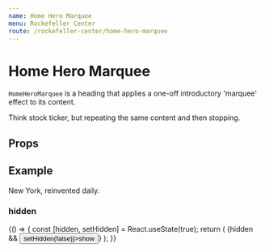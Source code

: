 ```yaml
---
name: Home Hero Marquee
menu: Rockefeller Center
route: /rockefeller-center/home-hero-marquee
---
```



# Home Hero Marquee

`HomeHeroMarquee` is a heading that applies a one-off introductory
'marquee' effect to its content.

Think stock ticker, but repeating the same content and then stopping.

## Props

<Props of={HomeHeroMarquee} />

## Example

<Playground>
  <HomeHeroMarquee>New York, reinvented daily.</HomeHeroMarquee>
  <IntrinsicImage
    ratio={[320 / 428, 1444 / 598]}
    fluid={getMockFluidImage({width: 540, height: 824}).childImageSharp.fluid}
    imgStyle={{zIndex: -1}}
  />
</Playground>

### hidden

<Playground>
  {() => {
    const [hidden, setHidden] = React.useState(true);
    return (
      <React.Fragment>
        {hidden && <Button onClick={() => setHidden(false)}>show</Button>}
        <HomeHeroMarquee hidden={hidden}>
          New York, reinvented daily.
        </HomeHeroMarquee>
      </React.Fragment>
    );
  }}
</Playground>
